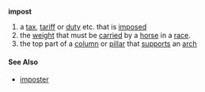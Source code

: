 {{Engnoun}}
'''impost'''
# a [[tax]], [[tariff]] or [[duty]] etc. that is [[imposed]]
# the [[weight]] that must be [[carried]] by a [[horse]] in a [[race]].
# the top part of a [[column]] or [[pillar]] that [[support]]s an [[arch]]
====See Also====
*[[imposter]]